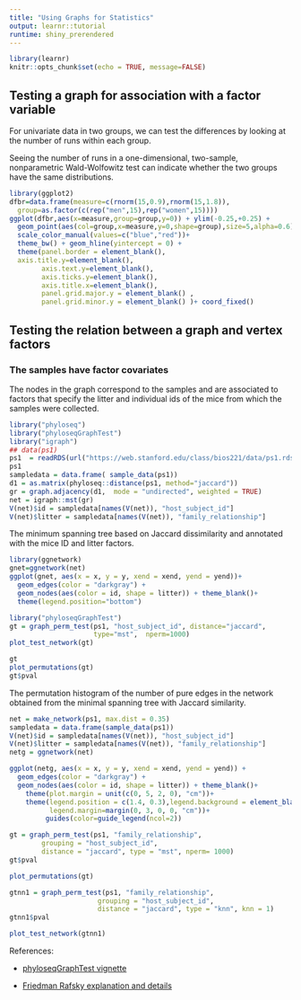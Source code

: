 ```yaml
---
title: "Using Graphs for Statistics"
output: learnr::tutorial
runtime: shiny_prerendered
---
```


```r
library(learnr)
knitr::opts_chunk$set(echo = TRUE, message=FALSE)
```

## Testing a graph for association with a factor variable

For univariate data in two groups, we can test the differences by looking at the number of runs within each group.

Seeing the number of runs in a one-dimensional, two-sample, nonparametric Wald-Wolfowitz test can indicate whether the two groups have the same distributions.

```r
library(ggplot2)
dfbr=data.frame(measure=c(rnorm(15,0.9),rnorm(15,1.8)),
  group=as.factor(c(rep("men",15),rep("women",15))))
ggplot(dfbr,aes(x=measure,group=group,y=0)) + ylim(-0.25,+0.25) +
  geom_point(aes(col=group,x=measure,y=0,shape=group),size=5,alpha=0.6)+
  scale_color_manual(values=c("blue","red"))+
  theme_bw() + geom_hline(yintercept = 0) +
  theme(panel.border = element_blank(),
  axis.title.y=element_blank(),
        axis.text.y=element_blank(),
        axis.ticks.y=element_blank(),
        axis.title.x=element_blank(),
        panel.grid.major.y = element_blank() ,
        panel.grid.minor.y = element_blank() )+ coord_fixed()
```




## Testing the relation between a graph and vertex factors

### The samples have factor covariates

The nodes in the graph correspond to
the samples and are associated to
factors that specify the litter and individual ids of the mice from which the samples were collected.

```r
library("phyloseq")
library("phyloseqGraphTest")
library("igraph")
## data(ps1)
ps1  = readRDS(url("https://web.stanford.edu/class/bios221/data/ps1.rds"))
ps1
sampledata = data.frame( sample_data(ps1))
d1 = as.matrix(phyloseq::distance(ps1, method="jaccard"))
gr = graph.adjacency(d1,  mode = "undirected", weighted = TRUE)
net = igraph::mst(gr)
V(net)$id = sampledata[names(V(net)), "host_subject_id"]
V(net)$litter = sampledata[names(V(net)), "family_relationship"]
```


The minimum spanning tree based on Jaccard dissimilarity and annotated with the mice ID and litter factors.


```r
library(ggnetwork)
gnet=ggnetwork(net)
ggplot(gnet, aes(x = x, y = y, xend = xend, yend = yend))+
  geom_edges(color = "darkgray") +
  geom_nodes(aes(color = id, shape = litter)) + theme_blank()+
  theme(legend.position="bottom")
```

```r
library("phyloseqGraphTest")
gt = graph_perm_test(ps1, "host_subject_id", distance="jaccard",
                     type="mst",  nperm=1000)
plot_test_network(gt)
```

```r
gt
plot_permutations(gt)
gt$pval

```
The permutation histogram of the number of pure edges in the network obtained from the minimal spanning tree with Jaccard similarity.


```r
net = make_network(ps1, max.dist = 0.35)
sampledata = data.frame(sample_data(ps1))
V(net)$id = sampledata[names(V(net)), "host_subject_id"]
V(net)$litter = sampledata[names(V(net)), "family_relationship"]
netg = ggnetwork(net)
```


```r
ggplot(netg, aes(x = x, y = y, xend = xend, yend = yend)) +
  geom_edges(color = "darkgray") +
  geom_nodes(aes(color = id, shape = litter)) + theme_blank()+
    theme(plot.margin = unit(c(0, 5, 2, 0), "cm"))+
    theme(legend.position = c(1.4, 0.3),legend.background = element_blank(),
          legend.margin=margin(0, 3, 0, 0, "cm"))+
         guides(color=guide_legend(ncol=2))
```

```r
gt = graph_perm_test(ps1, "family_relationship",
        grouping = "host_subject_id",
        distance = "jaccard", type = "mst", nperm= 1000)
gt$pval
```


```r
plot_permutations(gt)
```

```r
gtnn1 = graph_perm_test(ps1, "family_relationship",
                      grouping = "host_subject_id",
                      distance = "jaccard", type = "knn", knn = 1)
gtnn1$pval
```

```r
plot_test_network(gtnn1)

```




References:

 - [phyloseqGraphTest vignette](https://cran.r-project.org/web/packages/phyloseqGraphTest/vignettes/gt_vignette.html)
 
 - [Friedman Rafsky explanation and details](https://web.stanford.edu/class/bios221/book/Chap-Graphs.html#mst-based-testing-the-friedmanrafsky-test)
 
 